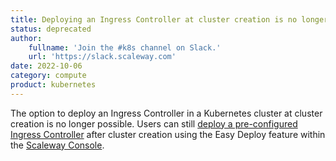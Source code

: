 ```yaml
---
title: Deploying an Ingress Controller at cluster creation is no longer possible
status: deprecated
author:
    fullname: 'Join the #k8s channel on Slack.'
    url: 'https://slack.scaleway.com'
date: 2022-10-06
category: compute
product: kubernetes
---
```


The option to deploy an Ingress Controller in a Kubernetes cluster at cluster creation is no longer possible. Users can still [deploy a pre-configured Ingress Controller](/compute/kubernetes/how-to/deploy-ingress-controller) after cluster creation using the Easy Deploy feature within the [Scaleway Console](https://console.scaleway.com/).